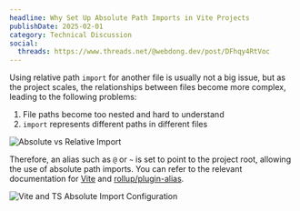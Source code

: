 ```yaml
---
headline: Why Set Up Absolute Path Imports in Vite Projects
publishDate: 2025-02-01
category: Technical Discussion
social:
  threads: https://www.threads.net/@webdong.dev/post/DFhqy4RtVoc
---
```


Using relative path `import` for another file is usually not a big issue, but as the project scales, the relationships between files become more complex, leading to the following problems:

1. File paths become too nested and hard to understand
2. `import` represents different paths in different files

![Absolute vs Relative Import](absolute-and-relative-import.webp)

Therefore, an alias such as `@` or `~` is set to point to the project root, allowing the use of absolute path imports. You can refer to the relevant documentation for [Vite](https://vite.dev/config/shared-options#resolve-alias) and [rollup/plugin-alias](https://github.com/rollup/plugins/tree/master/packages/alias#entries).

![Vite and TS Absolute Import Configuration](vite-ts-absolute-path-config.webp)

